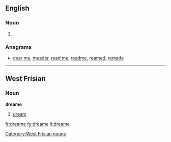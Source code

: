 ==English==

===Noun===
{{en-noun}}

# {{obsolete spelling of|[[dream]]}} 


===Anagrams===
* [[dear me#English|dear me]], [[meader#English|meader]], [[read me#English|read me]], [[readme#English|readme]], [[reamed#English|reamed]], [[remade#English|remade]]

----
==West Frisian==
===Noun===
'''dreame'''
#[[dream]]

[[Category:West Frisian nouns]]

[[fr:dreame]]
[[fy:dreame]]
[[lt:dreame]]